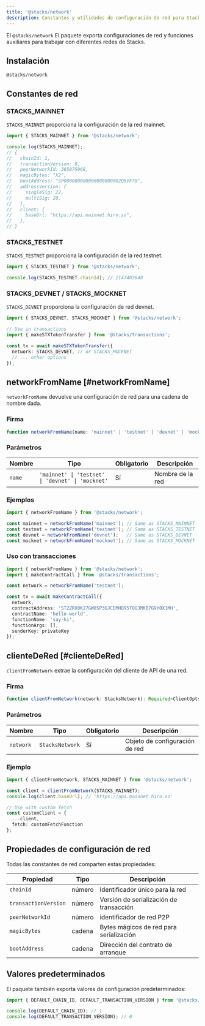 ```yaml
---
title: '@stacks/network'
description: Constantes y utilidades de configuración de red para Stacks.
---
```

El `@stacks/network` El paquete exporta configuraciones de red y funciones auxiliares para trabajar con diferentes redes de Stacks.

## Instalación

```package-install
@stacks/network
```

## Constantes de red

### STACKS\_MAINNET

`STACKS_MAINNET` proporciona la configuración de la red mainnet.

```typescript
import { STACKS_MAINNET } from '@stacks/network';

console.log(STACKS_MAINNET);
// {
//   chainId: 1,
//   transactionVersion: 0,
//   peerNetworkId: 385875968,
//   magicBytes: "X2",
//   bootAddress: "SP000000000000000000002Q6VF78",
//   addressVersion: {
//     singleSig: 22,
//     multiSig: 20,
//   },
//   client: {
//     baseUrl: "https://api.mainnet.hiro.so",
//   },
// }
```

### STACKS\_TESTNET

`STACKS_TESTNET` proporciona la configuración de la red testnet.

```typescript
import { STACKS_TESTNET } from '@stacks/network';

console.log(STACKS_TESTNET.chainId); // 2147483648
```

### STACKS\_DEVNET / STACKS\_MOCKNET

`STACKS_DEVNET` proporciona la configuración de red devnet.

```typescript
import { STACKS_DEVNET, STACKS_MOCKNET } from '@stacks/network';

// Use in transactions
import { makeSTXTokenTransfer } from '@stacks/transactions';

const tx = await makeSTXTokenTransfer({
  network: STACKS_DEVNET, // or STACKS_MOCKNET
  // ... other options
});
```

## networkFromName \[#networkFromName]

`networkFromName` devuelve una configuración de red para una cadena de nombre dada.

### Firma

```typescript
function networkFromName(name: 'mainnet' | 'testnet' | 'devnet' | 'mocknet'): StacksNetwork
```

### Parámetros

| Nombre | Tipo | Obligatorio | Descripción |
|--------|------|-------------|-------------|
| `name` | `'mainnet' \| 'testnet' \| 'devnet' \| 'mocknet'` | Sí | Nombre de la red |

### Ejemplos

```typescript
import { networkFromName } from '@stacks/network';

const mainnet = networkFromName('mainnet'); // Same as STACKS_MAINNET
const testnet = networkFromName('testnet'); // Same as STACKS_TESTNET
const devnet = networkFromName('devnet');   // Same as STACKS_DEVNET
const mocknet = networkFromName('mocknet'); // Same as STACKS_MOCKNET
```

### Uso con transacciones

```typescript
import { networkFromName } from '@stacks/network';
import { makeContractCall } from '@stacks/transactions';

const network = networkFromName('testnet');

const tx = await makeContractCall({
  network,
  contractAddress: 'ST2ZRX0K27GW0SP3GJCEMHD95TQGJMKB7G9Y0X1MH',
  contractName: 'hello-world',
  functionName: 'say-hi',
  functionArgs: [],
  senderKey: privateKey
});
```

## clienteDeRed \[#clienteDeRed]

`clientFromNetwork` extrae la configuración del cliente de API de una red.

### Firma

```typescript
function clientFromNetwork(network: StacksNetwork): Required<ClientOpts>
```

### Parámetros

| Nombre | Tipo | Obligatorio | Descripción |
|--------|------|-------------|-------------|
| `network` | `StacksNetwork` | Sí | Objeto de configuración de red |

### Ejemplo

```typescript
import { clientFromNetwork, STACKS_MAINNET } from '@stacks/network';

const client = clientFromNetwork(STACKS_MAINNET);
console.log(client.baseUrl); // 'https://api.mainnet.hiro.so'

// Use with custom fetch
const customClient = {
  ...client,
  fetch: customFetchFunction
};
```

## Propiedades de configuración de red

Todas las constantes de red comparten estas propiedades:

| Propiedad | Tipo | Descripción |
|-----------|------|-------------|
| `chainId` | número | Identificador único para la red |
| `transactionVersion` | número | Versión de serialización de transacción |
| `peerNetworkId` | número | identificador de red P2P |
| `magicBytes` | cadena | Bytes mágicos de red para serialización |
| `bootAddress` | cadena | Dirección del contrato de arranque |

## Valores predeterminados

El paquete también exporta valores de configuración predeterminados:

```typescript
import { DEFAULT_CHAIN_ID, DEFAULT_TRANSACTION_VERSION } from '@stacks/network';

console.log(DEFAULT_CHAIN_ID); // 1
console.log(DEFAULT_TRANSACTION_VERSION); // 0
```
